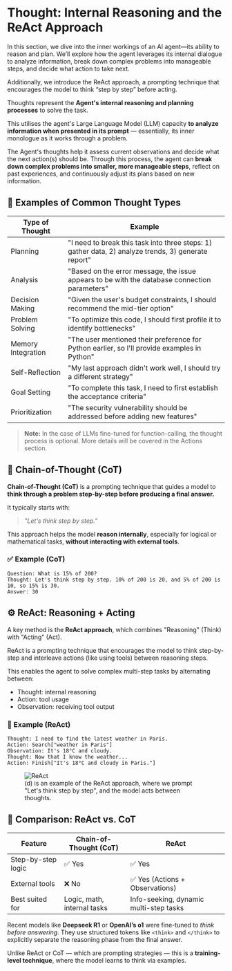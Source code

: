 
# Thought: Internal Reasoning and the ReAct Approach

<Tip>

In this section, we dive into the inner workings of an AI agent—its ability to reason and plan. We’ll explore how the agent leverages its internal dialogue to analyze information, break down complex problems into manageable steps, and decide what action to take next.

Additionally, we introduce the ReAct approach, a prompting technique that encourages the model to think “step by step” before acting.

</Tip>

Thoughts represent the **Agent's internal reasoning and planning processes** to solve the task.

This utilises the agent's Large Language Model (LLM) capacity **to analyze information when presented in its prompt** — essentially, its inner monologue as it works through a problem.

The Agent's thoughts help it assess current observations and decide what the next action(s) should be. Through this process, the agent can **break down complex problems into smaller, more manageable steps**, reflect on past experiences, and continuously adjust its plans based on new information.


## 🧠 Examples of Common Thought Types

| Type of Thought    | Example                                                                 |
|--------------------|-------------------------------------------------------------------------|
| Planning           | "I need to break this task into three steps: 1) gather data, 2) analyze trends, 3) generate report" |
| Analysis           | "Based on the error message, the issue appears to be with the database connection parameters" |
| Decision Making    | "Given the user's budget constraints, I should recommend the mid-tier option" |
| Problem Solving    | "To optimize this code, I should first profile it to identify bottlenecks" |
| Memory Integration | "The user mentioned their preference for Python earlier, so I'll provide examples in Python" |
| Self-Reflection    | "My last approach didn't work well, I should try a different strategy" |
| Goal Setting       | "To complete this task, I need to first establish the acceptance criteria" |
| Prioritization     | "The security vulnerability should be addressed before adding new features" |

> **Note:** In the case of LLMs fine-tuned for function-calling, the thought process is optional. More details will be covered in the Actions section.


## 🔗 Chain-of-Thought (CoT)

**Chain-of-Thought (CoT)** is a prompting technique that guides a model to **think through a problem step-by-step before producing a final answer.**

It typically starts with:  
> *"Let's think step by step."*

This approach helps the model **reason internally**, especially for logical or mathematical tasks, **without interacting with external tools**.

### ✅ Example (CoT)
```
Question: What is 15% of 200?
Thought: Let's think step by step. 10% of 200 is 20, and 5% of 200 is 10, so 15% is 30.
Answer: 30
```


## ⚙️ ReAct: Reasoning + Acting

A key method is the **ReAct approach**, which combines "Reasoning" (Think) with "Acting" (Act). 

ReAct is a prompting technique that encourages the model to think step-by-step and interleave actions (like using tools) between reasoning steps.

This enables the agent to solve complex multi-step tasks by alternating between:
- Thought: internal reasoning
- Action: tool usage
- Observation: receiving tool output

### 🔄 Example (ReAct)
```
Thought: I need to find the latest weather in Paris.
Action: Search["weather in Paris"]
Observation: It's 18°C and cloudy.
Thought: Now that I know the weather...
Action: Finish["It's 18°C and cloudy in Paris."]
```

<figure>
  <img src="https://huggingface.co/datasets/agents-course/course-images/resolve/main/en/unit1/ReAct.png" alt="ReAct"/>
  <figcaption>
    (d) is an example of the ReAct approach, where we prompt "Let's think step by step", and the model acts between thoughts.
  </figcaption>
</figure>


## 🔁 Comparison: ReAct vs. CoT

| Feature              | Chain-of-Thought (CoT)      | ReAct                               |
|----------------------|-----------------------------|-------------------------------------|
| Step-by-step logic   | ✅ Yes                      | ✅ Yes                              |
| External tools       | ❌ No                       | ✅ Yes (Actions + Observations)     |
| Best suited for      | Logic, math, internal tasks | Info-seeking, dynamic multi-step tasks |

<Tip>

Recent models like **Deepseek R1** or **OpenAI’s o1** were fine-tuned to *think before answering*. They use structured tokens like `<think>` and `</think>` to explicitly separate the reasoning phase from the final answer.

Unlike ReAct or CoT — which are prompting strategies — this is a **training-level technique**, where the model learns to think via examples.

</Tip>
